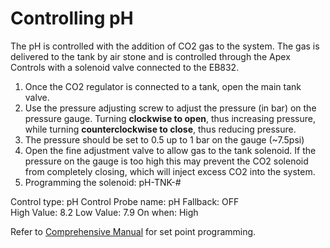 # Controlling pH


The pH is controlled with the addition of CO2 gas to the system. The gas is delivered to the tank by air stone and is controlled through the Apex Controls with a solenoid valve connected to the EB832.

1. Once the CO2 regulator is connected to a tank, open the main tank valve.
1. Use the pressure adjusting screw to adjust the pressure (in bar) on the pressure gauge. Turning **clockwise to open**, thus increasing pressure, while turning **counterclockwise to close**, thus reducing pressure.
1. The pressure should be set to 0.5 up to 1 bar on the gauge (~7.5psi)
1. Open the fine adjustment valve to allow gas to the tank solenoid. If the pressure on the gauge is too high this may prevent the CO2 solenoid from completely closing, which will inject excess CO2 into the system.
1. Programming the solenoid: pH-TNK-#  
  
  Control type: pH Control
  Probe name: pH
  Fallback: OFF  
  High Value: 8.2
  Low Value: 7.9
  On when: High
  
  
Refer to [Comprehensive Manual](/Manuals/Apex_Comprehensive_Reference_Manual.pdf) for set point programming.
